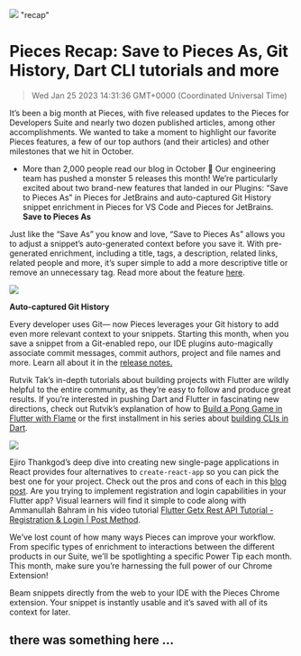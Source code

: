 ![](https://uploads-ssl.webflow.com/6143afec68f555387049efb3/63d13d471ceac057b6627cfa_ContentRecap_52dbc7a4a977049e43962d708bd6bb6a_2000.jpeg)
"recap"
# Pieces Recap: Save to Pieces As, Git History, Dart CLI tutorials and more
> Wed Jan 25 2023 14:31:36 GMT+0000 (Coordinated Universal Time)

It’s been a big month at Pieces, with five released updates to the Pieces for Developers Suite and nearly two dozen published articles, among other accomplishments. We wanted to take a moment to highlight our favorite Pieces features, a few of our top authors (and their articles) and other milestones that we hit in October. 

- More than 2,000 people read our blog in October 📖
Our engineering team has pushed a monster 5 releases this month! We’re particularly excited about two brand-new features that landed in our Plugins: “Save to Pieces As” in Pieces for JetBrains and auto-captured Git History snippet enrichment in Pieces for VS Code and Pieces for JetBrains.
<strong>Save to Pieces As</strong>

Just like the “Save As” you know and love, “Save to Pieces As” allows you to adjust a snippet’s auto-generated context before you save it. With pre-generated enrichment, including a title, tags, a description, related links, related people and more, it’s super simple to add a more descriptive title or remove an unnecessary tag. Read more about the feature <a href="https://code.pieces.app/updates/pieces-for-jetbrains-4-5-0-more-context-you-got-it-now-you-can-save-to-pieces-as-with-smart-pre-fill" target="_blank" rel="noopener noreferrer">here</a>.

![](https://uploads-ssl.webflow.com/6143afec68f555387049efb3/63652cdb6f71706cb1ec2b2d_ScreenShot2022-10-31at1_36_40PM_9f507e8ee6dff66dfab33e9336290716_800.png)

<strong>Auto-captured Git History</strong>

Every developer uses Git— now Pieces leverages your Git history to add even more relevant context to your snippets. Starting this month, when you save a snippet from a Git-enabled repo, our IDE plugins auto-magically associate commit messages, commit authors, project and file names and more. Learn all about it in the <a href="https://code.pieces.app/updates/pieces-for-vs-code-0117-gitmore-context" target="_blank" rel="noopener noreferrer">release notes.</a>

Rutvik Tak’s in-depth tutorials about building projects with Flutter are wildly helpful to the entire community, as they’re easy to follow and produce great results. If you’re interested in pushing Dart and Flutter in fascinating new directions, check out Rutvik’s explanation of how to <a href="https://code.pieces.app/blog/build-a-pong-game-in-flutter-with-flame" target="_blank" rel="noopener noreferrer">Build a Pong Game in Flutter with Flame</a> or the first installment in his series about <a href="https://code.pieces.app/blog/dart-on-cli-foundations" target="_blank" rel="noopener noreferrer">building CLIs in Dart</a>.

![](https://uploads-ssl.webflow.com/6143afec68f555387049efb3/635ab3e8bd64ae625f663586_input_demo_983b9a71f3f6da6446887a2a966e666e.gif)

Ejiro Thankgod’s deep dive into creating new single-page applications in React provides four alternatives to <code>create-react-app</code> so you can pick the best one for your project. Check out the pros and cons of each in this <a href="https://code.pieces.app/blog/alternatives-to-create-react-app" target="_blank" rel="noopener noreferrer">blog post</a>.
Are you trying to implement registration and login capabilities in your Flutter app? Visual learners will find it simple to code along with Ammanullah Bahram in his video tutorial <a href="https://www.youtube.com/watch?v=h-D_kvXYmDo" target="_blank" rel="noopener noreferrer">Flutter Getx Rest API Tutorial - Registration & Login | Post Method</a>.

We’ve lost count of how many ways Pieces can improve your workflow. From specific types of enrichment to interactions between the different products in our Suite, we’ll be spotlighting a specific Power Tip each month. This month, make sure you’re harnessing the full power of our Chrome Extension!

Beam snippets directly from the web to your IDE with the Pieces Chrome extension. Your snippet is instantly usable and it’s saved with all of its context for later.

## there was something here ...
